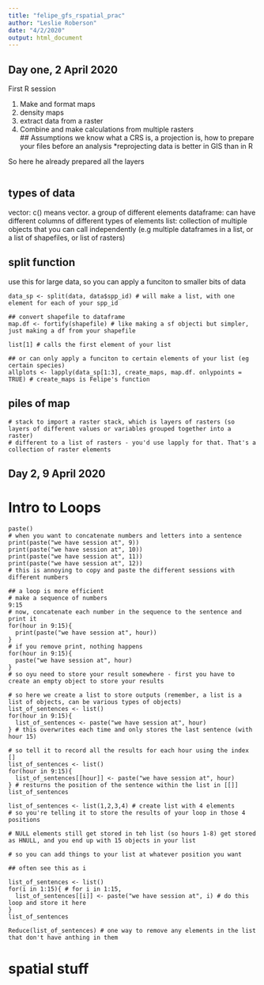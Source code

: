 ```yaml
---
title: "felipe_gfs_rspatial_prac"
author: "Leslie Roberson"
date: "4/2/2020"
output: html_document
---
```


## Day one, 2 April 2020

First R session

1. Make and format maps
2. density maps
3. extract data from a raster
4. Combine and make calculations from multiple rasters                                                                                     
## Assumptions
we know what a CRS is, a projection is, how to prepare your files before an analysis
*reprojecting data is better in GIS than in R

So here he already prepared all the layers

```r

```

## types of data

vector: c() means vector. a group of different elements
dataframe: can have different columns of different types of elements
list: collection of multiple objects that you can call independently 
  (e.g multiple dataframes in a list, or a list of shapefiles, or list of rasters)

## split function

use this for large data, so you can apply a funciton to smaller bits of data

```split

data_sp <- split(data, data$spp_id) # will make a list, with one element for each of your spp_id

## convert shapefile to dataframe
map.df <- fortify(shapefile) # like making a sf objecti but simpler, just making a df from your shapefile

list[1] # calls the first element of your list

## or can only apply a funciton to certain elements of your list (eg certain species)
allplots <- lapply(data_sp[1:3], create_maps, map.df. onlypoints = TRUE) # create_maps is Felipe's function

```

## piles of map

```stack

# stack to import a raster stack, which is layers of rasters (so layers of different values or variables grouped together into a raster)
# different to a list of rasters - you'd use lapply for that. That's a collection of raster elements
```

## Day 2, 9 April 2020

# Intro to Loops

```loops

paste()
# when you want to concatenate numbers and letters into a sentence 
print(paste("we have session at", 9))
print(paste("we have session at", 10))
print(paste("we have session at", 11))
print(paste("we have session at", 12))
# this is annoying to copy and paste the different sessions with different numbers

## a loop is more efficient
# make a sequence of numbers
9:15
# now, concatenate each number in the sequence to the sentence and print it
for(hour in 9:15){
  print(paste("we have session at", hour))
}
# if you remove print, nothing happens
for(hour in 9:15){
  paste("we have session at", hour)
}
# so oyu need to store your result somewhere - first you have to create an empty object to store your results

# so here we create a list to store outputs (remember, a list is a list of objects, can be various types of objects)
list_of_sentences <- list()
for(hour in 9:15){
  list_of_sentences <- paste("we have session at", hour)
} # this overwrites each time and only stores the last sentence (with hour 15)

# so tell it to record all the results for each hour using the index []
list_of_sentences <- list()
for(hour in 9:15){
  list_of_sentences[[hour]] <- paste("we have session at", hour)
} # resturns the position of the sentence within the list in [[]]
list_of_sentences 

list_of_sentences <- list(1,2,3,4) # create list with 4 elements
# so you're telling it to store the results of your loop in those 4 positions

# NULL elements still get stored in teh list (so hours 1-8) get stored as HNULL, and you end up with 15 objects in your list

# so you can add things to your list at whatever position you want

## often see this as i

list_of_sentences <- list()
for(i in 1:15){ # for i in 1:15, 
  list_of_sentences[[i]] <- paste("we have session at", i) # do this loop and store it here
} 
list_of_sentences 

Reduce(list_of_sentences) # one way to remove any elements in the list that don't have anthing in them

```

# spatial stuff 

